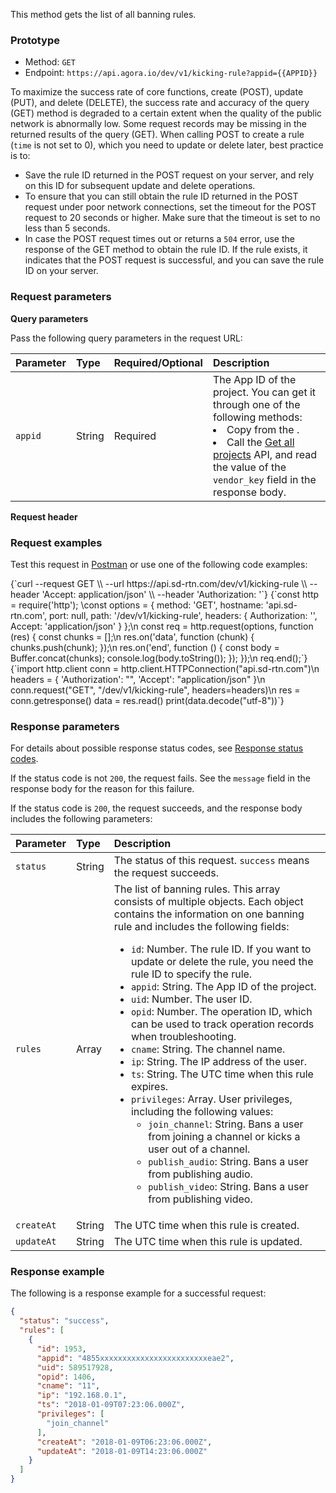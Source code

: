 
This method gets the list of all banning rules.

### Prototype

- Method: `GET`
- Endpoint: `https://api.agora.io/dev/v1/kicking-rule?appid={{APPID}}`

<Admonition type="info" title="Note">

To maximize the success rate of core functions, create (POST), update (PUT), and delete (DELETE), the success rate and accuracy of the query (GET) method is degraded to a certain extent when the quality of the public network is abnormally low. Some request records may be missing in the returned results of the query (GET). When calling POST to create a rule (`time` is not set to 0), which you need to update or delete later, best practice is to:

* Save the rule ID returned in the POST request on your server, and rely on this ID for subsequent update and delete operations.
* To ensure that you can still obtain the rule ID returned in the POST request under poor network connections, set the timeout for the POST request to 20 seconds or higher. Make sure that the timeout is set to no less than 5 seconds.
* In case the POST request times out or returns a `504` error, use the response of the GET method to obtain the rule ID. If the rule exists, it indicates that the POST request is successful, and you can save the rule ID on your server.

</Admonition>

### Request parameters

**Query parameters**

Pass the following query parameters in the request URL:

| Parameter | Type           | Required/Optional |Description                            |
| :------ | :---------------- |:------| :------------------------------ |
| `appid` | String | Required | The App ID of the project. You can get it through one of the following methods:<li>Copy from the <Link to="{{Global.AGORA_CONSOLE_URL}}"><Vg k="CONSOLE" /></Link>.</li><li> Call the [Get all projects](/interactive-live-streaming/reference/agora-console-rest-api#get-all-projects) API, and read the value of the `vendor_key` field in the response body.</li> |

**Request header**

<Authorization/>

### Request examples
Test this request in [Postman](https://documenter.getpostman.com/view/6319646/SVSLr9AM#0640d215-02df-4185-abba-456fd233a7d8) or use one of the following code examples:

<Tabs groupId="language">
<TabItem value="curl" label="Curl" default>
<CodeBlock language="bash">{`curl --request GET \\
  --url https://api.sd-rtn.com/dev/v1/kicking-rule \\
  --header 'Accept: application/json' \\
  --header 'Authorization: '`}</CodeBlock>
</TabItem>

<TabItem value="node" label="Node.js">
  <CodeBlock language="js">{`const http = require('http');
\const options = {
  method: 'GET',
  hostname: 'api.sd-rtn.com',
  port: null,
  path: '/dev/v1/kicking-rule',
  headers: {
    Authorization: '',
    Accept: 'application/json'
  }
};\n
const req = http.request(options, function (res) {
  const chunks = [];\n
  res.on('data', function (chunk) {
    chunks.push(chunk);
  });\n
  res.on('end', function () {
    const body = Buffer.concat(chunks);
    console.log(body.toString());
  });
});\n
req.end();`}</CodeBlock>
</TabItem>

<TabItem value="python" label="Python">
  <CodeBlock language="python">{`import http.client
conn = http.client.HTTPConnection("api.sd-rtn.com")\n
headers = {
    'Authorization': "",
    'Accept': "application/json"
}\n
conn.request("GET", "/dev/v1/kicking-rule", headers=headers)\n
res = conn.getresponse()
data = res.read()
print(data.decode("utf-8"))`}</CodeBlock>
</TabItem>

</Tabs>


### Response parameters

For details about possible response status codes, see [Response status codes](../../response-status-code).

If the status code is not `200`, the request fails. See the `message` field in the response body for the reason for this failure.

If the status code is `200`, the request succeeds, and the response body includes the following parameters:

| Parameter | Type | Description                                               |
| :--------- | :----- | :----------------------------------------------------------- |
| `status`   | String | The status of this request. `success` means the request succeeds. |
| `rules`    | Array | The list of banning rules. This array consists of multiple objects. Each object contains the information on one banning rule and includes the following fields:<ul><li>`id`: Number. The rule ID. If you want to update or delete the rule, you need the rule ID to specify the rule.</li><li>`appid`: String. The App ID of the project.</li><li>`uid`: Number. The user ID.</li><li>`opid`: Number. The operation ID, which can be used to track operation records when troubleshooting.</li><li>`cname`: String. The channel name.</li><li>`ip`: String. The IP address of the user.</li><li>`ts`: String. The UTC time when this rule expires.</li><li>`privileges`: Array. User privileges, including the following values: <ul><li>`join_channel`: String. Bans a user from joining a channel or kicks a user out of a channel.</li><li>`publish_audio`: String. Bans a user from publishing audio.</li><li>`publish_video`: String. Bans a user from publishing video.</li></ul></li></ul> |
| `createAt` | String | The UTC time when this rule is created. |
| `updateAt` | String | The UTC time when this rule is updated. |

### Response example

The following is a response example for a successful request:

```json
{
  "status": "success",
  "rules": [
    {
      "id": 1953,
      "appid": "4855xxxxxxxxxxxxxxxxxxxxxxxxeae2",
      "uid": 589517928,
      "opid": 1406,
      "cname": "11",
      "ip": "192.168.0.1",
      "ts": "2018-01-09T07:23:06.000Z",
      "privileges": [
        "join_channel"
      ],
      "createAt": "2018-01-09T06:23:06.000Z",
      "updateAt": "2018-01-09T14:23:06.000Z"
    }
  ]
}
```